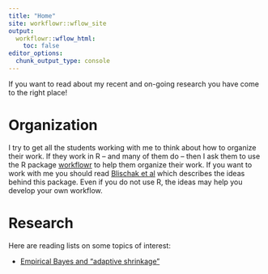 ```yaml
---
title: "Home"
site: workflowr::wflow_site
output:
  workflowr::wflow_html:
    toc: false
editor_options:
  chunk_output_type: console
---
```


If you want to read about my recent and on-going research you have come to the right place!

# Organization

I try to get all the students working with me to think about how to organize their work.
If they work in R -- and many of them do -- then I ask them to use the
R package [workflowr](https://jdblischak.github.io/workflowr/index.html) to help them
organize their work. If you want to work with me you should read 
[Blischak et al](https://doi.org/10.12688/f1000research.20843.1) which describes the ideas 
behind this package. Even if you do not use R, the ideas may help
you develop your own workflow. 

# Research 

Here are reading lists on some topics of interest:

- [Empirical Bayes and "adaptive shrinkage"](empirical_bayes.html)



